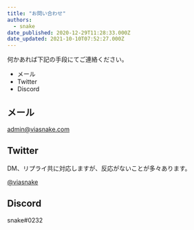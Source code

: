 ```yaml
---
title: "お問い合わせ"
authors:
  - snake
date_published: 2020-12-29T11:28:33.000Z
date_updated: 2021-10-10T07:52:27.000Z
---
```


何かあれば下記の手段にてご連絡ください。

- メール
- Twitter
- Discord

## メール

admin@viasnake.com

## Twitter

DM、リプライ共に対応しますが、反応がないことが多々あります。

[@viasnake](https://twitter.com/viasnake)

## Discord

snake#0232
